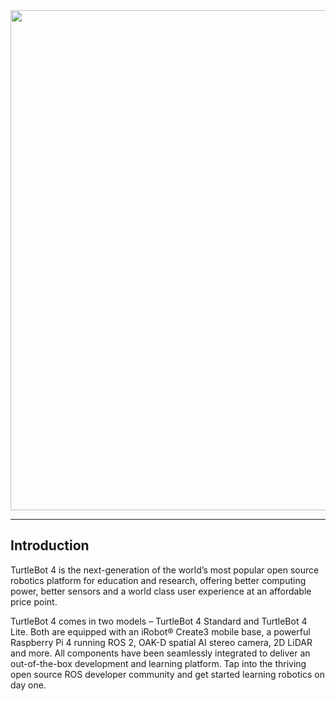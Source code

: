 <center>
  <img
    src="/img/robot_images/turtlebot4_images/robot_turtlebot4_1.jpg"
    width="800"
  />
</center>

---

## Introduction

TurtleBot 4 is the next-generation of the world’s most popular open source robotics platform for education and research, offering better computing power, better sensors and a world class user experience at an affordable price point.

TurtleBot 4 comes in two models – TurtleBot 4 Standard and TurtleBot 4 Lite.
Both are equipped with an iRobot® Create3 mobile base, a powerful Raspberry Pi 4 running ROS 2, OAK-D spatial AI stereo camera, 2D LiDAR and more. All components have been seamlessly integrated to deliver an out-of-the-box development and learning platform.
Tap into the thriving open source ROS developer community and get started learning robotics on day one.
